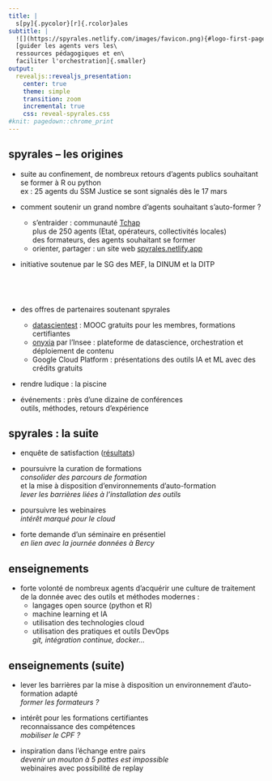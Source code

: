 ```yaml
---
title: |
  s[py]{.pycolor}[r]{.rcolor}ales
subtitle: |
  ![](https://spyrales.netlify.com/images/favicon.png){#logo-first-page}\
  [guider les agents vers les\
  ressources pédagogiques et en\
  faciliter l'orchestration]{.smaller}
output: 
  revealjs::revealjs_presentation:
    center: true
    theme: simple
    transition: zoom
    incremental: true
    css: reveal-spyrales.css
#knit: pagedown::chrome_print
---
```


## s[py]{.pycolor}[r]{.rcolor}ales -- les origines

- suite au confinement, de nombreux retours d'agents publics souhaitant se former à [R]{.rcolor} ou [python]{.pycolor}\
    [ex : 25 agents du SSM Justice se sont signalés dès le 17 mars]{.smaller}

- comment soutenir un grand nombre d'agents souhaitant s'auto-former ?
  * [s]{.pycolor}'[entraider]{.rcolor} : communauté [Tchap](https://www.tchap.gouv.fr)\
    [plus de 250 agents (Etat, opérateurs, collectivités locales)\
    des formateurs, des agents souhaitant se former]{.smaller}
  * [orienter]{.pycolor}, [partager]{.rcolor} : un site web [spyrales.netlify.app](https://spyrales.netlify.app)

- initiative soutenue par le SG des MEF, la DINUM et la DITP

## \ {data-background-image="https://spyrales.netlify.app/images/logo.png" data-background-size="100%" data-background-position="50% 0"}

- des offres de partenaires soutenant s[py]{.pycolor}[r]{.rcolor}ales
  * [datascientest](https://datascientest.com/) : MOOC gratuits pour les membres, formations certifiantes
  * [onyxia](https://spyrales.sspcloud.fr/) par l'Insee : plateforme de datascience, orchestration et déploiement de contenu
  * Google Cloud Platform : présentations des outils IA et ML avec des crédits gratuits

- rendre ludique : [la]{.pycolor} [piscine]{.rcolor}

- événements : près d'une [dizaine]{.pycolor} de [conférences]{.rcolor}\
    [outils, méthodes, retours d'expérience]{.smaller}

## s[py]{.pycolor}[r]{.rcolor}ales : la suite

- enquête de satisfaction ([résultats](https://rpubs.com/strainel/spyrales-survey-202005))

- poursuivre la [curation]{.pycolor} de [formations]{.rcolor}\
    [_consolider des parcours de formation_\
    et la mise à disposition d'environnements d'auto-formation\
    _lever les barrières liées à l'installation des outils_]{.smaller}

- poursuivre les [web]{.pycolor}[inaires]{.rcolor}\
    [_intérêt marqué pour le cloud_]{.smaller}

- forte demande d'un [séminaire]{.pycolor} [en présentiel]{.rcolor}\
    [_en lien avec la journée données à Bercy_]{.smaller}

## enseignements

- forte volonté de nombreux agents d'acquérir une culture de traitement de la donnée avec des outils et méthodes modernes : 
  * langages open source ([python]{.pycolor} et [R]{.rcolor})
  * [machine learning]{.pycolor} et [IA]{.rcolor}
  * [utilisation des [technologies]{.pycolor} [cloud]{.rcolor}]{.smaller}
  * [utilisation des [pratiques et outils]{.pycolor} [DevOps]{.rcolor}\
      _git, intégration continue, docker..._]{.smaller}

## enseignements (suite)
  
- [lever]{.pycolor} [les barrières]{.rcolor} par la mise à disposition un environnement d'auto-formation adapté\
    [_former les formateurs ?_]{.smaller}

- intérêt pour les [formations]{.pycolor} [certifiantes]{.rcolor}\
    [reconnaissance des compétences\
    _mobiliser le CPF ?_]{.smaller}

- inspiration dans [l'échange]{.pycolor} [entre pairs]{.rcolor}\
    [_devenir un mouton à 5 pattes est impossible_\
    webinaires avec possibilité de replay]{.smaller}
